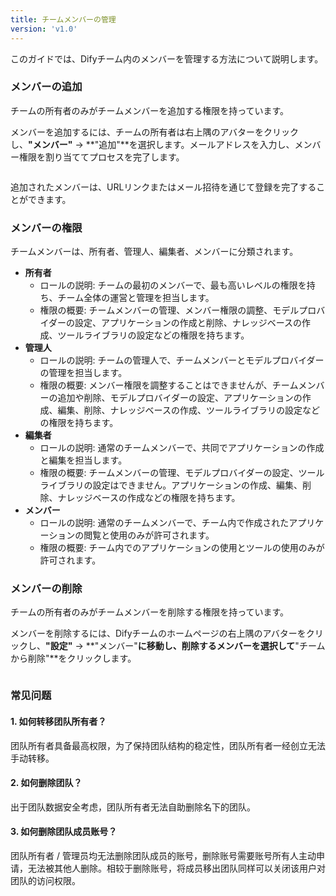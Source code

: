 ```yaml
---
title: チームメンバーの管理
version: 'v1.0'
---
```


このガイドでは、Difyチーム内のメンバーを管理する方法について説明します。

### メンバーの追加

<Tip>
チームの所有者のみがチームメンバーを追加する権限を持っています。
</Tip>

メンバーを追加するには、チームの所有者は右上隅のアバターをクリックし、**"メンバー"** → **"追加"**を選択します。メールアドレスを入力し、メンバー権限を割り当ててプロセスを完了します。

<Frame caption="チームメンバーへの権限の割り当て">
  <img src="../../img/team-members-management-01.png" alt="" />
</Frame>

追加されたメンバーは、URLリンクまたはメール招待を通じて登録を完了することができます。

### メンバーの権限

チームメンバーは、所有者、管理人、編集者、メンバーに分類されます。

* **所有者**
  * ロールの説明: チームの最初のメンバーで、最も高いレベルの権限を持ち、チーム全体の運営と管理を担当します。
  * 権限の概要: チームメンバーの管理、メンバー権限の調整、モデルプロバイダーの設定、アプリケーションの作成と削除、ナレッジベースの作成、ツールライブラリの設定などの権限を持ちます。
* **管理人**
  * ロールの説明: チームの管理人で、チームメンバーとモデルプロバイダーの管理を担当します。
  * 権限の概要: メンバー権限を調整することはできませんが、チームメンバーの追加や削除、モデルプロバイダーの設定、アプリケーションの作成、編集、削除、ナレッジベースの作成、ツールライブラリの設定などの権限を持ちます。
* **編集者**
  * ロールの説明: 通常のチームメンバーで、共同でアプリケーションの作成と編集を担当します。
  * 権限の概要: チームメンバーの管理、モデルプロバイダーの設定、ツールライブラリの設定はできません。アプリケーションの作成、編集、削除、ナレッジベースの作成などの権限を持ちます。
* **メンバー**
  * ロールの説明: 通常のチームメンバーで、チーム内で作成されたアプリケーションの閲覧と使用のみが許可されます。
  * 権限の概要: チーム内でのアプリケーションの使用とツールの使用のみが許可されます。

### メンバーの削除

<Tip>
チームの所有者のみがチームメンバーを削除する権限を持っています。
</Tip>

メンバーを削除するには、Difyチームのホームページの右上隅のアバターをクリックし、**"設定"** → **"メンバー"**に移動し、削除するメンバーを選択して**"チームから削除"**をクリックします。

<Frame caption="メンバーの削除">
  <img src="../../img/team-members-management-02.png" alt="" />
</Frame>

### 常见问题

#### 1. 如何转移团队所有者？

团队所有者具备最高权限，为了保持团队结构的稳定性，团队所有者一经创立无法手动转移。

#### 2. 如何删除团队？

出于团队数据安全考虑，团队所有者无法自助删除名下的团队。

#### 3. 如何删除团队成员账号？

团队所有者 / 管理员均无法删除团队成员的账号，删除账号需要账号所有人主动申请，无法被其他人删除。相较于删除账号，将成员移出团队同样可以关闭该用户对团队的访问权限。
